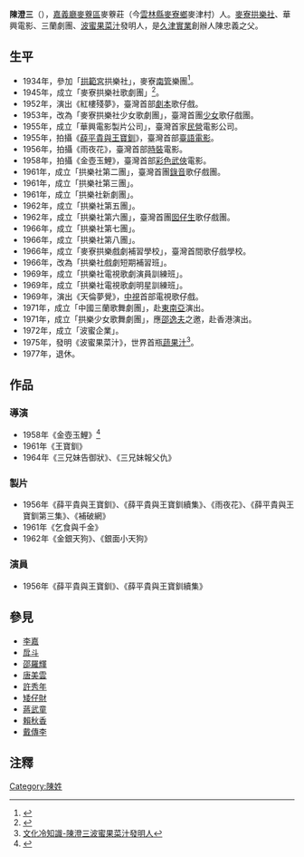 {{prose|time=2018-09-05T12:18:50+00:00}}
{{trivia|time=2018-09-05T12:18:50+00:00}}
{{藝人
| 姓名 = 陳澄三
| 類型 = 監製
| 圖片 = 
| 圖片簡介 =
| 英文名 = 
| 國籍 = {{JPN}}（1918年－1945年）<br>{{ROC}}（1945年－1992年）
| 出生日期 = {{birth date|1918|05|10}}
| 出生地點 = {{TWN-JPN}}[[嘉義廳|嘉義廳]][[麥藔庄|麥藔庄]]
| 逝世日期 = {{death date and age|1992|05|11|1918|05|10}}
| 逝世地點 = {{ROC|臺灣省}}[[臺中市|臺中市]][[西屯區|西屯區]]<!--1945年~2000年，臺中市為省轄市，2010年與原臺中縣合併升格為直轄市-->
| 死因 = 糖尿病
| 職業 = 導演、製片、演員、企業家
| 語言 = 國語、臺語、客語、日語
| 教育程度 = 麥寮公學校（麥寮國小）
| 配偶 = 廖樹蘭
| 兒女 = 陳忠和（長子）<br>陳忠義（次子）<br>陳忠政（三子）<br>陳滿燕（長女）<br>陳滿金（次女）
| 父母 = 陳友（父）<br>林愛（母）
| 出道作品 = 紅樓殘夢
| 代表作 = 薛平貴與王寶釧
| 活躍年代 = 1947年－1992年
| IMDb = 6667254
| 獎項 = {{獎項|award=臺灣省地方戲劇比賽|year=1958|title=最佳導演獎|year2=1968|title2=最佳導演獎}}
}}  
'''陳澄三'''（{{bd|1918年||1992年}}），[[嘉義廳|嘉義廳]][[麥藔區|麥藔區]]麥藔莊（今[[雲林縣|雲林縣]][[麥寮鄉|麥寮鄉]]麥津村）人。[[麥寮拱樂社|麥寮拱樂社]]、華興電影、三蘭劇團、[[波蜜果菜汁|波蜜果菜汁]]發明人，是[[久津實業|久津實業]]創辦人陳忠義之父。

== 生平 ==
*1934年，參加「[[拱範宮|拱範宮]]拱樂社」，麥寮[[南管|南管]]樂團<ref>{{Cite web |url=http://nrch.culture.tw/twpedia.aspx?id=8208 |title=國家文化資料庫-陳澄三 |access-date=2018-05-05 |archive-date=2020-08-03 |archive-url=https://web.archive.org/web/20200803151807/http://nrch.culture.tw/twpedia.aspx?id=8208 |dead-url=no }}</ref>。
*1945年，成立「麥寮拱樂社歌劇團」<ref>{{Cite web |url=https://books.google.com.tw/books?id=gBsWgj2FvnYC&pg=PA61&hl=zh-TW&source=gbs_selected_pages&cad=2#v=onepage&q=陳澄三195&f=false |title=陳澄三與拱樂社-陳澄三 |access-date=2019-05-25 |archive-date=2019-07-20 |archive-url=https://web.archive.org/web/20190720231232/https://books.google.com.tw/books?id=gBsWgj2FvnYC&pg=PA61&hl=zh-TW&source=gbs_selected_pages&cad=2#v=onepage&q=陳澄三195&f=false |dead-url=no }}</ref>。
*1952年，演出《紅樓殘夢》，臺灣首部[[劇本|劇本]]歌仔戲。
*1953年，改為「麥寮拱樂社少女歌劇團」，臺灣首團[[少女|少女]]歌仔戲團。
*1955年，成立「華興電影製片公司」，臺灣首家[[民營|民營]]電影公司。
*1955年，拍攝《[[薛平貴與王寶釧_(1956年)|薛平貴與王寶釧]]》，臺灣首部[[臺語電影|臺語電影]]。
*1956年，拍攝《雨夜花》，臺灣首部[[時裝|時裝]]電影。
*1958年，拍攝《金壺玉鯉》，臺灣首部[[彩色|彩色]][[武俠片|武俠]]電影。
*1961年，成立「拱樂社第二團」，臺灣首團[[錄音|錄音]]歌仔戲團。
*1961年，成立「拱樂社第三團」。
*1961年，成立「拱樂社新劇團」。
*1962年，成立「拱樂社第五團」。
*1962年，成立「拱樂社第六團」，臺灣首團[[囡仔|囡仔]][[生_(中國戲曲)|生]]歌仔戲團。
*1966年，成立「拱樂社第七團」。
*1966年，成立「拱樂社第八團」。
*1966年，成立「麥寮拱樂戲劇補習學校」，臺灣首間歌仔戲學校。
*1966年，改為「拱樂社戲劇短期補習班」。
*1969年，成立「拱樂社電視歌劇演員訓練班」。
*1969年，成立「拱樂社電視歌劇明星訓練班」。
*1969年，演出《天倫夢覺》，[[中國電視公司|中視]]首部電視歌仔戲。
*1971年，成立「中國三蘭歌舞劇團」，赴[[東南亞|東南亞]]演出。
*1971年，成立「拱樂少女歌舞劇團」，應[[邵逸夫|邵逸夫]]之邀，赴香港演出。
*1972年，成立「波蜜企業」。
*1975年，發明《波蜜果菜汁》，世界首瓶[[蔬果汁|蔬果汁]]<ref>[https://www.facebook.com/www.moc.gov.tw/posts/1808252389254689 文化冷知識-陳澄三波蜜果菜汁發明人]</ref>。
*1977年，退休。

== 作品 ==
=== 導演 ===
*1958年《金壺玉鯉》<ref>{{Cite web|url=http://www.ctfa.org.tw/filmmaker/content.php?id=604|title=國家電影中心-陳澄三作品|access-date=2018-05-06|archive-date=2018-05-06|archive-url=https://web.archive.org/web/20180506174323/http://www.ctfa.org.tw/filmmaker/content.php?id=604|dead-url=no}}</ref>
*1961年《王寶釧》
*1964年《三兄妹告御狀》、《三兄妹報父仇》

=== 製片 ===
*1956年《薛平貴與王寶釧》、《薛平貴與王寶釧續集》、《雨夜花》、《薛平貴與王寶釧第三集》、《補破網》
*1961年《乞食與千金》
*1962年《金銀天狗》、《銀面小天狗》

=== 演員 ===
*1956年《薛平貴與王寶釧》、《薛平貴與王寶釧續集》

== 參見 ==
*[[李嘉_(台灣導演)|李嘉]]
*[[戽斗|戽斗]]
*[[邵羅輝|邵羅輝]]
*[[唐美雲|唐美雲]]
*[[許秀年|許秀年]]
*[[矮仔財|矮仔財]]
*[[蔣武童|蔣武童]]
*[[賴秋香|賴秋香]]
*[[戴傳李|戴傳李]]

== 注釋 ==
{{reflist|2}}
[[Category:陳姓|Category:陳姓]]